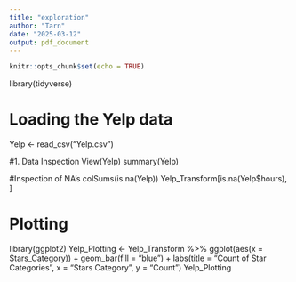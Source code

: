 ```yaml
---
title: "exploration"
author: "Tarn"
date: "2025-03-12"
output: pdf_document
---
```


```r
knitr::opts_chunk$set(echo = TRUE)
```

library(tidyverse)

# Loading the Yelp data
Yelp <- read_csv("Yelp.csv")

#1. Data Inspection 
  View(Yelp)
summary(Yelp)

#Inspection of NA's
colSums(is.na(Yelp))
Yelp_Transform[is.na(Yelp$hours), ]

# Plotting 
library(ggplot2)
Yelp_Plotting <- Yelp_Transform %>% 
  ggplot(aes(x = Stars_Category)) +
  geom_bar(fill = "blue") +
  labs(title = "Count of Star Categories",
       x = "Stars Category",
       y = "Count") 
Yelp_Plotting

